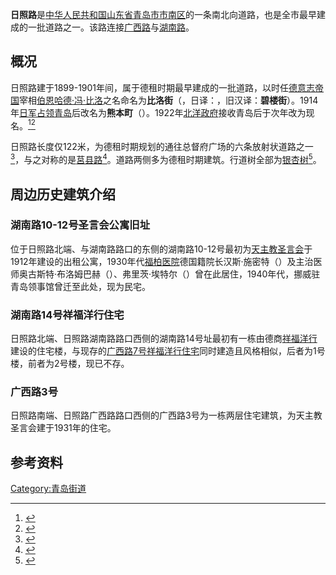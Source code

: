 {{Infobox China Road
|中文道路名称=日照路
|道路名称拼音=RIZHAO Rd
|路牌类型=Qingdao
|道路方向=NS
|图片=青岛日照路 2016-11-20.jpg
|图片说明=秋季的日照路与银杏树，2016年11月
|道路属性=城市支路
|道路总长度=0.122
|车速限制=
|行车线数量=
|所在地区=[[中国|中国]][[山东省|山东省]][[青岛市|青岛市]]
|起点=龙口路
|终点=泰安路
|道路命名日期=1923年
|命名缘由=取“[[山东省|山东省]][[日照县|日照县]]”之名
|道路旧名=
|道路动工日期=
|通车日期=
|路段主要建筑=
}}

'''日照路'''是[[中华人民共和国|中华人民共和国]][[山东省|山东省]][[青岛市|青岛市]][[市南区|市南区]]的一条南北向道路，也是全市最早建成的一批道路之一。该路连接[[广西路_(青岛)|广西路]]与[[湖南路_(青岛)|湖南路]]。

==概况==
日照路建于1899-1901年间，属于德租时期最早建成的一批道路，以时任[[德意志帝国|德意志帝国]]宰相[[伯恩哈德·冯·比洛|伯恩哈德·冯·比洛]]之名命名为'''比洛街'''（{{lang-de|Bülowstraße}}，日译：{{lang|ja|ビューロー街}}，旧汉译：'''碧楼街'''）。1914年[[青岛战役|日军占领青岛]]后改名为'''熊本町'''（{{jpn|j=熊本町|hg=くまもと まち}}）。1922年[[北洋政府|北洋政府]]接收青岛后于次年改为现名。<ref Name=ming>{{cite book|author=王栋|title=《青岛影像 1898-1928：明信片中的城市记忆》|year=2017|publisher=中国海洋大学出版社|location=青岛|isbn=978-7-5670-1113-7}}</ref><ref Name=lao>{{cite book|author=鲁海|title=《青岛老街故事》|year=2015|publisher=[[青岛出版社|青岛出版社]]|location=青岛|isbn=978-7-5552-1805-0}}</ref>

日照路长度仅122米，为德租时期规划的通往总督府广场的六条放射状道路之一<ref Name=qing>{{cite book|author=袁宾久|title=《青岛德式建筑》|year=2009|publisher=中国建筑工业出版社|location=北京|isbn=978-7-112-10905-0}}</ref>，与之对称的是[[莒县路|莒县路]]<ref>{{cite web|url=http://news.qingdaonews.com/qingdao/2020-11/24/content_22454836.htm|title=青岛这处“被忽略的风景”你去过吗？|date=2020-11-24|author=于滈|website=青岛新闻网|access-date=2021-02-07|archive-date=2021-01-28|archive-url=https://web.archive.org/web/20210128143909/http://news.qingdaonews.com/qingdao/2020-11/24/content_22454836.htm|dead-url=no}}</ref>。道路两侧多为德租时期建筑。行道树全部为[[银杏树|银杏树]]<ref Name=shiy>{{cite book|author=|chapter-url=http://qdsq.qingdao.gov.cn/n15752132/n20546827/n26325940/n26336813/190723134337349288.html|chapter=第三篇 城市绿化，第二章 道路 街头 防护绿地|title=《青岛市志·园林绿化志》|editor=青岛市史志办公室|year=1997|publisher=新华出版社|location=北京|isbn=7-5011-3607-6}}</ref>。

==周边历史建筑介绍==
===湖南路10-12号圣言会公寓旧址===
{{main|湖南路10-12号圣言会公寓}}
位于日照路北端、与湖南路路口的东侧的湖南路10-12号最初为[[天主教|天主教]][[圣言会|圣言会]]于1912年建设的出租公寓，1930年代[[福柏医院|福柏医院]]德国籍院长汉斯·施密特（{{lang|de|Hans Schmidt}}）及主治医师奥古斯特·布洛姆巴赫（{{lang|de|August Blombach}}）、弗里茨·埃特尔（{{lang|de|Fritz Eitel}}）曾在此居住，1940年代，挪威驻青岛领事馆曾迁至此处，现为民宅。

===湖南路14号祥福洋行住宅===
{{main|湖南路 (青岛)#湖南路14号祥福洋行住宅}}
日照路北端、日照路湖南路路口西侧的湖南路14号址最初有一栋由德商[[祥福洋行|祥福洋行]]建设的住宅楼，与现存的[[广西路7号祥福洋行住宅|广西路7号祥福洋行住宅]]同时建造且风格相似，后者为1号楼，前者为2号楼，现已不存。

===广西路3号===
{{main|广西路 (青岛)#广西路3号}}
日照路南端、日照路广西路路口西侧的广西路3号为一栋两层住宅建筑，为天主教圣言会建于1931年的住宅。

{{Gallery
|width=225
|height=150
|File:青岛湖南路10-12号圣言会公寓.jpg|<small>湖南路10-12号圣言会公寓旧址日照路一侧，2015年1月</small>
|File:青岛海因里希亲王大街21街区（原B街区）II号楼.jpg|<small>湖南路14号祥福洋行住宅旧影</small>
|File:青岛广西路3号 2019-12-27.jpg|<small>广西路3号，2019年12月</small>
|File:青岛广西路日照路路口德租末期.jpg|<small>广西路日照路路口，1913年，右侧为日照路，最右侧可见[[英国驻青岛总领事馆|曼弗雷德·齐默尔曼住宅]]及后侧的[[胶澳总督府旧址|胶澳总督府大楼]]，其左侧为湖南路14号祥福洋行住宅，中间偏左可见[[姬宝璐旧宅|广西路5号圣言会住宅]]等建筑</small>
}}

== 参考资料 ==
{{reflist}}
{{commons category|Rizhao Road, Qingdao}}

{{青岛老街}}
[[Category:青岛街道|Category:青岛街道]]